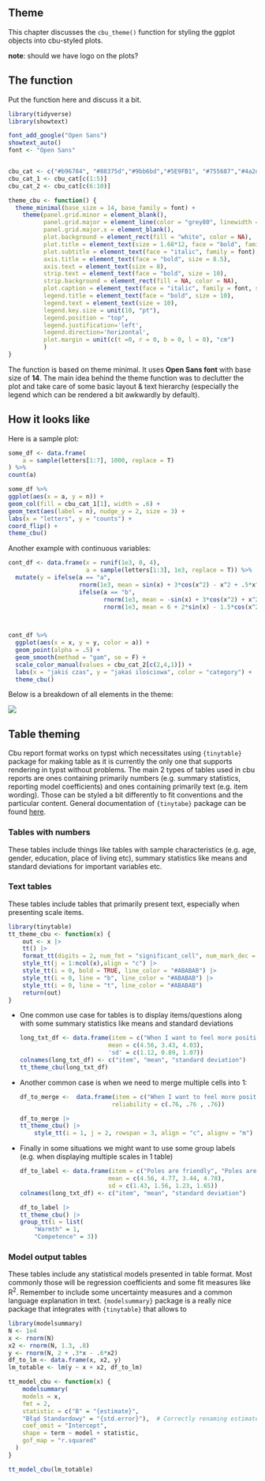 ## Theme

This chapter discusses the `cbu_theme()` function for styling the ggplot objects into cbu-styled plots.

**note**: should we have logo on the plots?

## The function

Put the function here and discuss it a bit.

```r
library(tidyverse)
library(showtext)

font_add_google("Open Sans")
showtext_auto()
font <- "Open Sans"


cbu_cat <- c("#b96784", "#88375d","#9bb6bd","#5E9FB1", "#755687","#4a2d5e", "#eb676c","#aa2041", "#f2d1ab", "#dd9d38")
cbu_cat_1 <- cbu_cat[c(1:5)]
cbu_cat_2 <- cbu_cat[c(6:10)]

theme_cbu <- function() {
  theme_minimal(base_size = 14, base_family = font) +
    theme(panel.grid.minor = element_blank(),
          panel.grid.major = element_line(color = "grey80", linewidth = .5),
          panel.grid.major.x = element_blank(),
          plot.background = element_rect(fill = "white", color = NA),
          plot.title = element_text(size = 1.68*12, face = "bold", family = font),
          plot.subtitle = element_text(face = "italic", family = font),
          axis.title = element_text(face = "bold", size = 8.5),
          axis.text = element_text(size = 8),
          strip.text = element_text(face = "bold", size = 10),
          strip.background = element_rect(fill = NA, color = NA),
          plot.caption = element_text(face = "italic", family = font, size = 8),
          legend.title = element_text(face = "bold", size = 10),
          legend.text = element_text(size = 10),
          legend.key.size = unit(10, "pt"),
          legend.position = "top",
          legend.justification='left',
          legend.direction='horizontal',
          plot.margin = unit(c(t =0, r = 0, b = 0, l = 0), "cm")
          )
}
```

The function is based on theme minimal. It uses **Open Sans font** with base size of **14**. The main idea behind the theme function was to declutter the plot and take care of some basic layout & text hierarchy (especially the legend which can be rendered a bit awkwardly by default).

## How it looks like

Here is a sample plot:

```r
some_df <- data.frame(
    a = sample(letters[1:7], 1000, replace = T)
) %>%
count(a)

some_df %>%
ggplot(aes(x = a, y = n)) +
geom_col(fill = cbu_cat_1[1], width = .6) +
geom_text(aes(label = n), nudge_y = 2, size = 3) +
labs(x = "letters", y = "counts") +
coord_flip() +
theme_cbu()
```

Another example with continuous variables:

```r
cont_df <- data.frame(x = runif(1e3, 0, 4),
                      a = sample(letters[1:3], 1e3, replace = T)) %>%
  mutate(y = ifelse(a == "a",
                    rnorm(1e3, mean = sin(x) + 3*cos(x^2) - x^2 + .5*x^3),
                    ifelse(a == "b",
                           rnorm(1e3, mean = -sin(x) + 3*cos(x^2) + x^2 - .2*x^3),
                           rnorm(1e3, mean = 6 + 2*sin(x) - 1.5*cos(x^2) - x^2 + .5*x^3))))
           


cont_df %>%
  ggplot(aes(x = x, y = y, color = a)) +
  geom_point(alpha = .5) +
  geom_smooth(method = "gam", se = F) +
  scale_color_manual(values = cbu_cat_2[c(2,4,1)]) +
  labs(x = "jakiś czas", y = "jakaś ilościowa", color = "category") +
  theme_cbu()
```

Below is a breakdown of all elements in the theme:

![](images/clipboard-1620097183.png)

## Table theming

Cbu report format works on typst which necessitates using `{tinytable}` package for making table as it is currently the only one that supports rendering in typst without problems. The main 2 types of tables used in cbu reports are ones containing primarily numbers (e.g. summary statistics, reporting model coefficients) and ones containing primarily text (e.g. item wording). Those can be styled a bit differently to fit conventions and the particular content. General documentation of `{tinytabe}` package can be found [here](https://vincentarelbundock.github.io/tinytable/).

### Tables with numbers

These tables include things like tables with sample characteristics (e.g. age, gender, education, place of living etc), summary statistics like means and standard deviations for important variables etc.

### Text tables

These tables include tables that primarily present text, especially when presenting scale items.

```r
library(tinytable)
tt_theme_cbu <- function(x) {
    out <- x |>
    tt() |>
    format_tt(digits = 2, num_fmt = "significant_cell", num_mark_dec = ",") |>
    style_tt(j = 1:ncol(x),align = "c") |>
    style_tt(i = 0, bold = TRUE, line_color = "#ABABAB") |>
    style_tt(i = 0, line = "b", line_color = "#ABABAB") |>
    style_tt(i = 0, line = "t", line_color = "#ABABAB")
    return(out)
}

```

-   One common use case for tables is to display items/questions along with some summary statistics like means and standard deviations

    ```r
    long_txt_df <- data.frame(item = c("When I want to feel more positive emotion (such as joy or amusement I change what I'm thinking about", "When I am feeling positive emotions I am careful not to express them", "I control my emotions by not expressing them"),
                             mean = c(4.56, 3.43, 4.03),
                             'sd' = c(1.12, 0.89, 1.07))
    colnames(long_txt_df) <- c("item", "mean", "standard deviation")
    tt_theme_cbu(long_txt_df)
    ```

-   Another common case is when we need to merge multiple cells into 1:

    ```r
    df_to_merge <-  data.frame(item = c("When I want to feel more positive emotion (such as joy or amusement I change what I'm thinking about", "When I am feeling positive emotions I am careful not to express them", "I control my emotions by not expressing them"),
                              reliability = c(.76, .76 , .76))

    df_to_merge |>
    tt_theme_cbu() |>
        style_tt(i = 1, j = 2, rowspan = 3, align = "c", alignv = "m")
    ```

-   Finally in some situations we might want to use some group labels (e.g. when displaying multiple scales in 1 table)

    ```r
    df_to_label <- data.frame(item = c("Poles are friendly", "Poles are warm", "Poles are competent", "Poles are capable"),
                             mean = c(4.56, 4.77, 3.44, 4.78),
                             sd = c(1.43, 1.56, 1.23, 1.65))
    colnames(long_txt_df) <- c("item", "mean", "standard deviation")

    df_to_label |>
    tt_theme_cbu() |>
    group_tt(i = list(
        "Warmth" = 1,
        "Competence" = 3))
    ```

### Model output tables

These tables include any statistical models presented in table format. Most commonly those will be regression coefficients and some fit measures like R^2^. Remember to include some uncertainty measures and a common language explanation in text. `{modelsummary}` package is a really nice package that integrates with `{tinytable}` that allows to

```r
library(modelsummary)
N <- 1e4
x <- rnorm(N)
x2 <- rnorm(N, 1.3, .8)
y <- rnorm(N, 2 + .3*x - .6*x2)
df_to_lm <- data.frame(x, x2, y)
lm_totable <- lm(y ~ x + x2, df_to_lm)

tt_model_cbu <- function(x) {
    modelsummary(
    models = x, 
    fmt = 2,
    statistic = c("B" = "{estimate}", 
    "Błąd Standardowy" = "{std.error}"),  # Correctly renaming estimate
    coef_omit = "Intercept",
    shape = term ~ model + statistic,
    gof_map = "r.squared"
  )
}

tt_model_cbu(lm_totable)
```